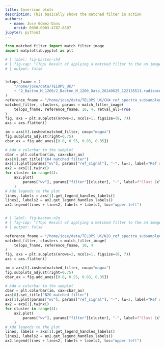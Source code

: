 ```yaml
---
title: Inversion plots
description: This basically shows the matched filter in action
authors:
  - name: Jose Gómez-Dans
    orcid: 0000-0003-4787-8307
jupyter: python3
---
```


```python

from matched_filter import match_filter_image
import matplotlib.pyplot as plt
```


```python
# | label: fig-bacton-ch4
# | fig-cap: "(Top) Result of applying a matched filter to the an image of Bacton and searching for a $CH_4$ spectrum. (Bottom) The reference $CH_4$ spectrum and the different filter weights calculated for each cluster."
# | output: false


telops_fname = (
    "/home/jose/data/TELOPS_UK/"
    + "2_Bacton_M_1200/2_Bacton_M_1200_Data_20240625_122135513.radiance.sc"
)
reference_fname = "/home/jose/data/TELOPS_UK/CH4_ref_spectra_subsampled.csv"
matched_filter, clusters, params = match_filter_image(
    telops_fname, reference_fname, 10, 4, retval_all=True
)
fig, axs = plt.subplots(nrows=2, ncols=1, figsize=(8, 7))
axs = axs.flatten()

im = axs[0].imshow(matched_filter, cmap="magma")
fig.subplots_adjust(right=0.75)
cbar_ax = fig.add_axes([0.8, 0.55, 0.03, 0.35])

# Add a colorbar to the subplot
cbar = plt.colorbar(im, cax=cbar_ax)
axs[0].set_title("CH4 matched filter")
axs[1].plot(params["wv"], params["ref_signal"], "-", lw=2, label="Ref signal")
ax2 = axs[1].twinx()
for cluster in range(4):
    ax2.plot(
        params["wv"], params["filter"][cluster], "-", label=f"Clust {cluster}"
    )
# Add legends to the plot
lines, labels = axs[1].get_legend_handles_labels()
lines2, labels2 = ax2.get_legend_handles_labels()
ax2.legend(lines + lines2, labels + labels2, loc="upper left")



```


```python
# | label: fig-bacton-n2o
# | fig-cap: "(Top) Result of applying a matched filter to the an image of Bacton and searching for a $N_2 O$ spectrum. (Bottom) The reference $CH_4$ spectrum and the different filter weights calculated for each cluster."
# | output: false

reference_fname = "/home/jose/data/TELOPS_UK/N2O_ref_spectra_subsampled"
matched_filter, clusters = match_filter_image(
    telops_fname, reference_fname, 10, 4
)
fig, axs = plt.subplots(nrows=2, ncols=1, figsize=(8, 7))
axs = axs.flatten()

im = axs[0].imshow(matched_filter, cmap="magma")
fig.subplots_adjust(right=0.75)
cbar_ax = fig.add_axes([0.8, 0.55, 0.03, 0.35])

# Add a colorbar to the subplot
cbar = plt.colorbar(im, cax=cbar_ax)
axs[0].set_title("N2O matched filter")
axs[1].plot(params["wv"], params["ref_signal"], "-", lw=2, label="Ref signal")
ax2 = axs[1].twinx()
for cluster in range(4):
    ax2.plot(
        params["wv"], params["filter"][cluster], "-", label=f"Clust {cluster}"
    )
# Add legends to the plot
lines, labels = axs[1].get_legend_handles_labels()
lines2, labels2 = ax2.get_legend_handles_labels()
ax2.legend(lines + lines2, labels + labels2, loc="upper left")


```
